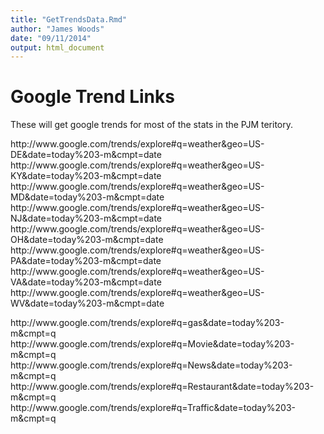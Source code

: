 ```yaml
---
title: "GetTrendsData.Rmd"
author: "James Woods"
date: "09/11/2014"
output: html_document
---
```

Google Trend Links
========================================================
These will get google trends for most of the stats in the PJM teritory.

http://www.google.com/trends/explore#q=weather&geo=US-DE&date=today%203-m&cmpt=date
http://www.google.com/trends/explore#q=weather&geo=US-KY&date=today%203-m&cmpt=date
http://www.google.com/trends/explore#q=weather&geo=US-MD&date=today%203-m&cmpt=date
http://www.google.com/trends/explore#q=weather&geo=US-NJ&date=today%203-m&cmpt=date
http://www.google.com/trends/explore#q=weather&geo=US-OH&date=today%203-m&cmpt=date
http://www.google.com/trends/explore#q=weather&geo=US-PA&date=today%203-m&cmpt=date
http://www.google.com/trends/explore#q=weather&geo=US-VA&date=today%203-m&cmpt=date
http://www.google.com/trends/explore#q=weather&geo=US-WV&date=today%203-m&cmpt=date

http://www.google.com/trends/explore#q=gas&date=today%203-m&cmpt=q
http://www.google.com/trends/explore#q=Movie&date=today%203-m&cmpt=q
http://www.google.com/trends/explore#q=News&date=today%203-m&cmpt=q
http://www.google.com/trends/explore#q=Restaurant&date=today%203-m&cmpt=q
http://www.google.com/trends/explore#q=Traffic&date=today%203-m&cmpt=q